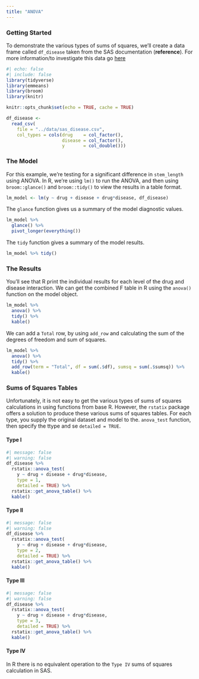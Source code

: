 ```yaml
---
title: "ANOVA"
---
```


### **Getting Started**

To demonstrate the various types of sums of squares, we'll create a data frame called `df_disease` taken from the SAS documentation (**reference**). For more information/to investigate this data go [here](../data-info/sas_disease.qmd)

```r
#| echo: false
#| include: false
library(tidyverse)
library(emmeans)
library(broom)
library(knitr)

knitr::opts_chunk$set(echo = TRUE, cache = TRUE)

df_disease <- 
  read_csv(
    file = "../data/sas_disease.csv",
    col_types = cols(drug    = col_factor(),
                     disease = col_factor(),
                     y       = col_double()))
```

### The Model {.unnumbered}

For this example, we're testing for a significant difference in `stem_length` using ANOVA. In R, we're using `lm()` to run the ANOVA, and then using `broom::glance()` and `broom::tidy()` to view the results in a table format.

```r
lm_model <- lm(y ~ drug + disease + drug*disease, df_disease)
```

The `glance` function gives us a summary of the model diagnostic values.

```r
lm_model %>% 
  glance() %>% 
  pivot_longer(everything())
```

The `tidy` function gives a summary of the model results.

```r
lm_model %>% tidy()
```

### The Results {.unnumbered}

You'll see that R print the individual results for each level of the drug and disease interaction. We can get the combined F table in R using the `anova()` function on the model object.

```r
lm_model %>% 
  anova() %>% 
  tidy() %>% 
  kable()
```

We can add a `Total` row, by using `add_row` and calculating the sum of the degrees of freedom and sum of squares.

```r
lm_model %>%
  anova() %>%
  tidy() %>%
  add_row(term = "Total", df = sum(.$df), sumsq = sum(.$sumsq)) %>% 
  kable()
```

### Sums of Squares Tables {.unnumbered}

Unfortunately, it is not easy to get the various types of sums of squares calculations in using functions from base R. However, the `rstatix` package offers a solution to produce these various sums of squares tables. For each type, you supply the original dataset and model to the. `anova_test` function, then specify the ttype and se `detailed = TRUE`.

#### Type I

```r
#| message: false
#| warning: false
df_disease %>% 
  rstatix::anova_test(
    y ~ drug + disease + drug*disease, 
    type = 1, 
    detailed = TRUE) %>% 
  rstatix::get_anova_table() %>% 
  kable()
```

#### Type II {.unnumbered}

```r
#| message: false
#| warning: false
df_disease %>% 
  rstatix::anova_test(
    y ~ drug + disease + drug*disease, 
    type = 2, 
    detailed = TRUE) %>% 
  rstatix::get_anova_table() %>% 
  kable()
```

#### Type III {.unnumbered}

```r
#| message: false
#| warning: false
df_disease %>% 
  rstatix::anova_test(
    y ~ drug + disease + drug*disease, 
    type = 3, 
    detailed = TRUE) %>% 
  rstatix::get_anova_table() %>% 
  kable()
```

#### Type IV {.unnumbered}

In R there is no equivalent operation to the `Type IV` sums of squares calculation in SAS.
